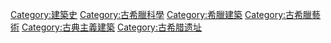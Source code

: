 {{Commonscat|Ancient Greek architecture}}

[[Category:建築史|Category:建築史]]
[[Category:古希臘科學|Category:古希臘科學]]
[[Category:希臘建築|Category:希臘建築]]
[[Category:古希臘藝術|Category:古希臘藝術]]
[[Category:古典主義建築|Category:古典主義建築]]
[[Category:古希腊遗址|Category:古希腊遗址]]